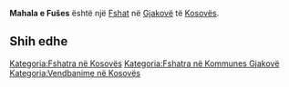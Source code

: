 {{Fshat në Kosovës
 | Emri                = Mahala e Fušes
| srp_N_name = Mahala e Fušes
| srp_N_FULL_NAME_RO = Mahala e Fušes
| srp_N_FULL_NAME_ND_RO = Mahala e Fuses
| srp_N_SORT_NAME_RG = MAHALAEFUSES
| srp_N_FULL_NAME_RG = Mahala e Fušes
| srp_N_FULL_NAME_ND_RG = Mahala e Fuses

 | Emri (Rasa dhanore) = 
 | Figura              = 
 | Shteti              = Kosovo
 | Komuna              = Gjakovë
 | Kodi postar         = 
 | Sipërfaqja          = 

 | Popullsia           = 

 | Regj. i popullsisë  = 
 | Dend. e popullsisë  = 
 | Faqja zyrtare       = 
 <!--- Koordinatat ----> 
 | Gjerësia            = 42.433889
 | Gjatësia            = 21.257778
 | Lartësia            = 
}}
'''Mahala e Fušes''' është një [[Fshat]] në [[Gjakovë]] të [[Kosovës]].

<!-- == Gjeografia == -->
<!-- == Historia == -->
<!-- == Demografia == -->
== Shih edhe ==
{{Komuna Gjakovë}}
{{Kosovo-Administrata-Cung}}

[[Kategoria:Fshatra në Kosovës]]
[[Kategoria:Fshatra në Kommunes Gjakovë]]
[[Kategoria:Vendbanime në Kosovës]]